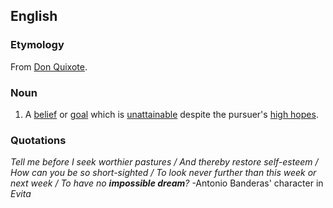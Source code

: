 ==English==

===Etymology===
From [[s:Don Quixote|Don Quixote]].

===Noun===
{{en-noun|-|sg=[[impossible]] [[dream]]}}

# {{figuratively}} A [[belief]] or [[goal]] which is [[unattainable]] despite the pursuer's [[high hopes]].

===Quotations===
''Tell me before I seek worthier pastures / And thereby restore self-esteem / How can you be so short-sighted / To look never further than this week or next week / To have no '''impossible dream'''?'' -Antonio Banderas' character in ''Evita''
